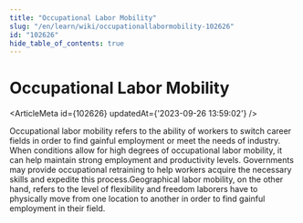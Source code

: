 ```yaml
---
title: "Occupational Labor Mobility"
slug: "/en/learn/wiki/occupationallabormobility-102626"
id: "102626"
hide_table_of_contents: true
---
```



# Occupational Labor Mobility

<ArticleMeta id={102626} updatedAt={'2023-09-26 13:59:02'} />
<div className='border-solid border-b border-t-0 my-4 border-[var(--ifm-color-gray-300)]' />

Occupational labor mobility refers to the ability of workers to switch career fields in order to find gainful employment or meet the needs of industry. When conditions allow for high degrees of occupational labor mobility, it can help maintain strong employment and productivity levels. Governments may provide occupational retraining to help workers acquire the necessary skills and expedite this process.Geographical labor mobility, on the other hand, refers to the level of flexibility and freedom laborers have to physically move from one location to another in order to find gainful employment in their field.
